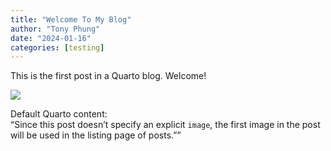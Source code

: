 ```yaml
---
title: "Welcome To My Blog"
author: "Tony Phung"
date: "2024-01-16"
categories: [testing]
---
```


This is the first post in a Quarto blog. Welcome!

![](thumbnail.jpg)

Default Quarto content:  
"Since this post doesn't specify an explicit `image`, the first image in the post will be used in the listing page of posts.""
